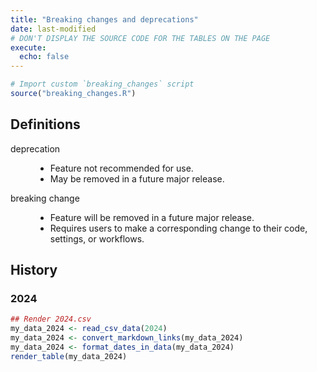 ```yaml
---
title: "Breaking changes and deprecations"
date: last-modified
# DON'T DISPLAY THE SOURCE CODE FOR THE TABLES ON THE PAGE
execute:
  echo: false
---
```


```r
# Import custom `breaking_changes` script
source("breaking_changes.R")
```

## Definitions

deprecation
: - Feature not recommended for use.
- May be removed in a future major release.

breaking change
: - Feature will be removed in a future major release.
- Requires users to make a corresponding change to their code, settings, or workflows.

## History

<!-- CURRENT YEAR START -->

### 2024

```r
## Render 2024.csv
my_data_2024 <- read_csv_data(2024)
my_data_2024 <- convert_markdown_links(my_data_2024)
my_data_2024 <- format_dates_in_data(my_data_2024)
render_table(my_data_2024)
```
